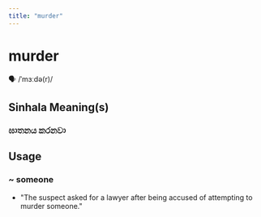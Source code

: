 ```yaml
---
title: "murder"
---
```


# murder

🗣️ /ˈmɜːdə(r)/

## Sinhala Meaning(s)

### ඝාතනය කරනවා

## Usage

### ~ someone

- "The suspect asked for a lawyer after being accused of attempting to murder someone."

